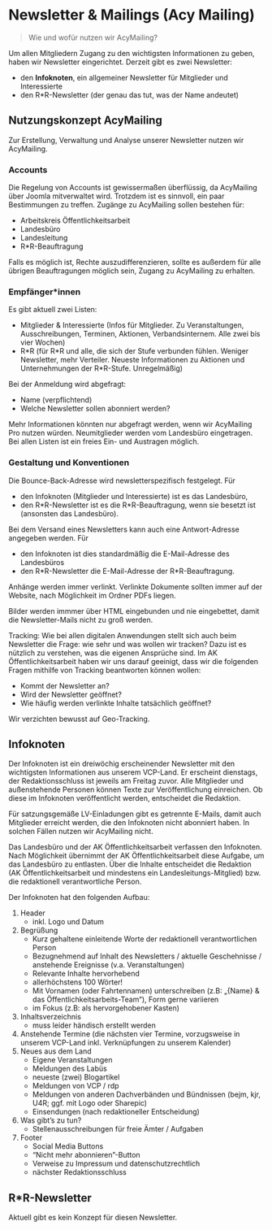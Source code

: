 # Newsletter & Mailings (Acy Mailing)

> Wie und wofür nutzen wir AcyMailing? 

Um allen Mitgliedern Zugang zu den wichtigsten Informationen zu geben, haben wir Newsletter eingerichtet.
Derzeit gibt es zwei Newsletter: 

* den __Infoknoten__, ein allgemeiner Newsletter für Mitglieder und Interessierte
* den R\*R-Newsletter (der genau das tut, was der Name andeutet)

## Nutzungskonzept AcyMailing

Zur Erstellung, Verwaltung und Analyse unserer Newsletter nutzen wir AcyMailing.

### Accounts

Die Regelung von Accounts ist gewissermaßen überflüssig, da AcyMailing über Joomla mitverwaltet wird.
Trotzdem ist es sinnvoll, ein paar Bestimmungen zu treffen. Zugänge zu AcyMailing sollen bestehen für: 

* Arbeitskreis Öffentlichkeitsarbeit
* Landesbüro 
* Landesleitung
* R\*R-Beauftragung

Falls es möglich ist, Rechte auszudifferenzieren, sollte es außerdem für alle übrigen Beauftragungen möglich sein, Zugang zu AcyMailing zu erhalten.

### Empfänger\*innen

Es gibt aktuell zwei Listen: 

* Mitglieder & Interessierte (Infos für Mitglieder. Zu Veranstaltungen, Ausschreibungen, Terminen, Aktionen, Verbandsinternem. Alle zwei bis vier Wochen)
* R\*R (für R\*R und alle, die sich der Stufe verbunden fühlen. Weniger Newsletter, mehr Verteiler. Neueste Informationen zu Aktionen und Unternehmungen der R\*R-Stufe. Unregelmäßig)

Bei der Anmeldung wird abgefragt: 

* Name (verpflichtend)
* Welche Newsletter sollen abonniert werden? 

Mehr Informationen könnten nur abgefragt werden, wenn wir AcyMailing Pro nutzen würden. Neumitglieder werden vom Landesbüro eingetragen. Bei allen Listen ist ein freies Ein- und Austragen möglich.

### Gestaltung und Konventionen

Die Bounce-Back-Adresse wird newsletterspezifisch festgelegt. Für 

* den Infoknoten (Mitglieder und Interessierte) ist es das Landesbüro, 
* den R\*R-Newsletter ist es die R\*R-Beauftragung, wenn sie besetzt ist (ansonsten das Landesbüro).

Bei dem Versand eines Newsletters kann auch eine Antwort-Adresse angegeben werden. Für 

* den Infoknoten ist dies standardmäßig die E-Mail-Adresse des Landesbüros
* den R*R-Newsletter die E-Mail-Adresse der R\*R-Beauftragung.

Anhänge werden immer verlinkt. Verlinkte Dokumente sollten immer auf der Website, nach Möglichkeit im Ordner PDFs liegen.

Bilder werden immmer über HTML eingebunden und nie eingebettet, damit die Newsletter-Mails nicht zu groß werden.

Tracking: Wie bei allen digitalen Anwendungen stellt sich auch beim Newsletter die Frage: wie sehr und was wollen wir tracken? Dazu ist es nützlich zu verstehen, was die eigenen Ansprüche sind.
Im AK Öffentlichkeitsarbeit haben wir uns darauf geeinigt, dass wir die folgenden Fragen mithilfe von Tracking beantworten können wollen: 

* Kommt der Newsletter an? 
* Wird der Newsletter geöffnet? 
* Wie häufig werden verlinkte Inhalte tatsächlich geöffnet? 

Wir verzichten bewusst auf Geo-Tracking. 

## Infoknoten

Der Infoknoten ist ein dreiwöchig erscheinender Newsletter mit den wichtigsten Informationen aus unserem VCP-Land.
Er erscheint dienstags, der Redaktionsschluss ist jeweils am Freitag zuvor.
Alle Mitglieder und außenstehende Personen können Texte zur Veröffentlichung einreichen. Ob diese im Infoknoten veröffentlicht werden, entscheidet die Redaktion.

Für satzungsgemäße LV-Einladungen gibt es getrennte E-Mails, damit auch Mitglieder erreicht werden, die den Infoknoten nicht abonniert haben. In solchen Fällen nutzen wir AcyMailing nicht.

Das Landesbüro und der AK Öffentlichkeitsarbeit verfassen  den Infoknoten. Nach Möglichkeit übernimmt der AK Öffentlichkeitsarbeit diese Aufgabe, um das Landesbüro zu entlasten.
Über die Inhalte entscheidet die Redaktion (AK Öffentlichkeitsarbeit und mindestens ein Landesleitungs-Mitglied) bzw. die redaktionell verantwortliche Person. 

Der Infoknoten hat den folgenden Aufbau: 

1. Header 
    * inkl. Logo und Datum
2. Begrüßung 
    * Kurz gehaltene einleitende Worte der redaktionell verantwortlichen Person
    * Bezugnehmend auf Inhalt des Newsletters / aktuelle Geschehnisse / anstehende Ereignisse (v.a. Veranstaltungen)
    * Relevante Inhalte hervorhebend
    * allerhöchstens 100 Wörter!
    * Mit Vornamen (oder Fahrtennamen) unterschreiben (z.B: „{Name} & das Öffentlichkeitsarbeits-Team“), Form gerne variieren
    * im Fokus (z.B: als hervorgehobener Kasten)
3. Inhaltsverzeichnis
    * muss leider händisch erstellt werden
4. Anstehende Termine (die nächsten vier Termine, vorzugsweise in unserem VCP-Land inkl. Verknüpfungen zu unserem Kalender)
5. Neues aus dem Land 
    * Eigene Veranstaltungen 
    * Meldungen des Labüs 
    * neueste (zwei) Blogartikel
    * Meldungen von VCP / rdp
    * Meldungen von anderen Dachverbänden und Bündnissen (bejm, kjr, U4R; ggf. mit Logo oder Sharepic)
    * Einsendungen (nach redaktioneller Entscheidung)
6. Was gibt's zu tun? 
    * Stellenausschreibungen für freie Ämter / Aufgaben
7. Footer 
    * Social Media Buttons
    * "Nicht mehr abonnieren"-Button
    * Verweise zu Impressum und datenschutzrechtlich
    * nächster Redaktionsschluss

## R\*R-Newsletter

Aktuell gibt es kein Konzept für diesen Newsletter.
